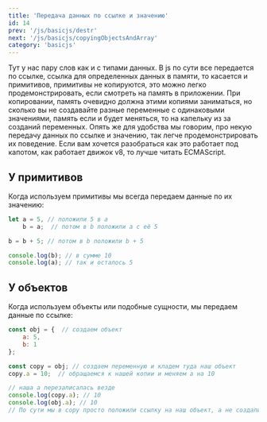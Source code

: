 ```yaml
---
title: 'Передача данных по ссылке и значению'
id: 14
prev: '/js/basicjs/destr'
next: '/js/basicjs/copyingObjectsAndArray'
category: 'basicjs'
---
```

Тут у нас пару слов как и с типами данных.
В js по сути все передается по ссылке, ссылка для определенных данных в памяти, то касается и примитивов, примитивы не копируются, это можно легко продемонстрировать,
если смотреть на память в приложении. При копировании, память очевидно должна этими копиями заниматься, но сколько вы не создавайте разные переменные с одинаковыми значениями, память если и будет меняться, то на капельку из за созданий переменных.
Опять же для удобства мы говорим, про некую передачу данных по ссылке и значению, так легче продемонстрировать их поведение. Если вам хочется разобраться как это работает под капотом, как работает движок v8, то лучше читать ECMAScript.

## У примитивов ##
Когда используем примитивы мы всегда передаем данные по их значению:
```javaScript
let a = 5, // положили 5 в а 
    b = a;  // потом в b положили a с её 5

b = b + 5; // потом в b положили b + 5

console.log(b); // в сумме 10 
console.log(a); // так и осталось 5
```

## У объектов ##
Когда используем объекты или подобные сущности, мы передаем данные по ссылке:
```javaScript
const obj = {  // создаем объект
    a: 5,
    b: 1
};

const copy = obj; // создаем переменную и кладем туда наш объект
copy.a = 10;  // обращаемся к нашей копии и меняем a на 10

// наша a перезаписалась везде
console.log(copy.a); // 10
console.log(obj.a); // 10
// По сути мы в copy просто положили ссылку на наш объект, а не создали его копию.
```